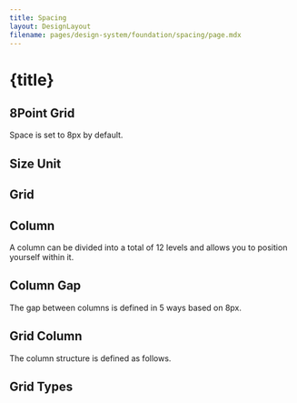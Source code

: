 ```yaml
---
title: Spacing
layout: DesignLayout
filename: pages/design-system/foundation/spacing/page.mdx
---
```



# {title}

## 8Point Grid

<GridView />

Space is set to 8px by default.

## Size Unit

<SpacingView />

## Grid 

## Column

A column can be divided into a total of 12 levels and allows you to position yourself within it.

<GridColumnListView />

## Column Gap

The gap between columns is defined in 5 ways based on 8px.

<GridGapListView />

## Grid Column

The column structure is defined as follows.

<ColumnView />


## Grid Types

<ColumnTypeView />
